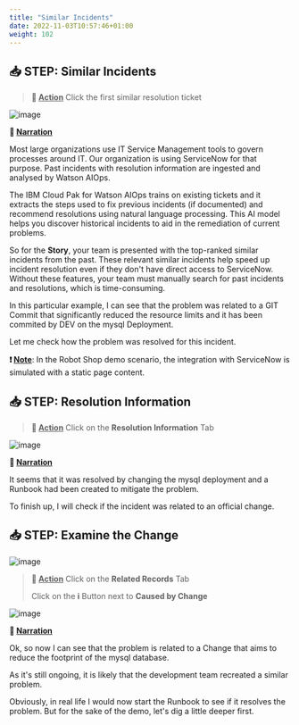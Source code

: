 ```yaml
---
title: "Similar Incidents"
date: 2022-11-03T10:57:46+01:00
weight: 102
---
```




## 📥 STEP: Similar Incidents

>**🚀 <u>Action</u>**
Click the first similar resolution ticket  


![image](./../images/demo/image.060.png)  



**📣 <u>Narration</u>**

Most large organizations use IT Service Management tools to govern processes around IT. Our organization is using ServiceNow for that purpose. Past incidents with resolution information are ingested and analysed by Watson AIOps.

The IBM Cloud Pak for Watson AIOps trains on existing tickets and it extracts the steps used to fix previous incidents (if documented) and recommend resolutions using natural language processing. This AI model helps you discover historical incidents to aid in the remediation of current problems. 

So for the **Story**, your team is presented with the top-ranked similar incidents from the past. These relevant similar incidents help speed up incident resolution even if they don't have direct access to ServiceNow. Without these features, your team must manually search for past incidents and resolutions, which is time-consuming.

In this particular example, I can see that the problem was related to a GIT Commit that significantly reduced the resource limits and it has been commited by DEV on the mysql Deployment.

Let me check how the problem was resolved for this incident.

**❗ <u>Note</u>**:  In the Robot Shop demo scenario, the integration with ServiceNow is simulated with a static page content. 

<div style="page-break-after: always;"></div>

## 📥 STEP: Resolution Information



>**🚀 <u>Action</u>**
>Click on the **Resolution Information** Tab


![image](./../images/demo/image.076.png)  



**📣 <u>Narration</u>**

It seems that it was resolved by changing the mysql deployment and a Runbook had been created to mitigate the problem.

To finish up, I will check if the incident was related to an official change.



<div style="page-break-after: always;"></div>

## 📥 STEP: Examine the Change



![image](./../images/demo/image.077.png)

>**🚀 <u>Action</u>**
>Click on the **Related Records** Tab
>
>Click on the **i** Button next to **Caused by Change**

![image](./../images/demo/image.078.png)  



<div style="page-break-after: always;"></div>

**📣 <u>Narration</u>**

Ok, so now I can see that the problem is related to a Change that aims to reduce the footprint of the mysql database.

As it's still ongoing, it is likely that the development team recreated a similar problem.

Obviously, in real life I would now start the Runbook to see if it resolves the problem.
But for the sake of the demo, let's dig a little deeper first.

